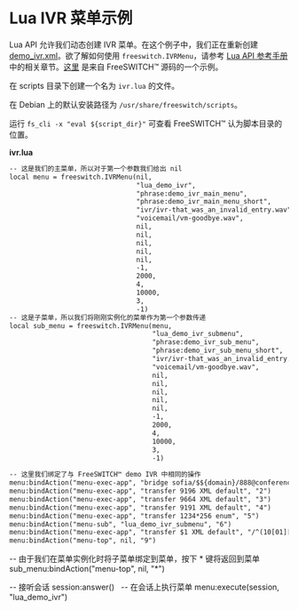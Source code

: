 # Lua IVR 菜单示例

Lua API 允许我们动态创建 IVR 菜单。在这个例子中，我们正在重新创建 [demo_ivr.xml](https://freeswitch.org/stash/projects/FS/repos/freeswitch/browse/conf/vanilla/ivr%5Fmenus/demo%5Fivr.xml)。欲了解如何使用 `freeswitch.IVRMenu`，请参考 [Lua API 参考手册](../index.mdx#freeswitchivrmenu) 中的相关章节。[这里](https://freeswitch.org/stash/projects/FS/repos/freeswitch/browse/scripts/lua/lua%5Fivr.lua) 是来自 FreeSWITCH™ 源码的一个示例。

在 scripts 目录下创建一个名为 `ivr.lua` 的文件。

在 Debian 上的默认安装路径为 `/usr/share/freeswitch/scripts`。

运行 `fs_cli -x "eval ${script_dir}"` 可查看 FreeSWITCH™ 认为脚本目录的位置。

**ivr.lua**

```xml
-- 这是我们的主菜单，所以对于第一个参数我们给出 nil
local menu = freeswitch.IVRMenu(nil,
                                "lua_demo_ivr",
                                "phrase:demo_ivr_main_menu",
                                "phrase:demo_ivr_main_menu_short",
                                "ivr/ivr-that_was_an_invalid_entry.wav",
                                "voicemail/vm-goodbye.wav",
                                nil,
                                nil,
                                nil,
                                nil,
                                nil,
                                -1,
                                2000,
                                4,
                                10000,
                                3,
                                -1)
-- 这是子菜单，所以我们将刚刚实例化的菜单作为第一个参数传递
local sub_menu = freeswitch.IVRMenu(menu,
                                    "lua_demo_ivr_submenu",
                                    "phrase:demo_ivr_sub_menu",
                                    "phrase:demo_ivr_sub_menu_short",
                                    "ivr/ivr-that_was_an_invalid_entry.wav",
                                    "voicemail/vm-goodbye.wav",
                                    nil,
                                    nil,
                                    nil,
                                    nil,
                                    nil,
                                    -1,
                                    2000,
                                    4,
                                    10000,
                                    3,
                                    -1)
 
-- 这里我们绑定了与 FreeSWITCH™ demo IVR 中相同的操作
menu:bindAction("menu-exec-app", "bridge sofia/$${domain}/888@conference.freeswitch.org", "1")
menu:bindAction("menu-exec-app", "transfer 9196 XML default", "2")
menu:bindAction("menu-exec-app", "transfer 9664 XML default", "3")
menu:bindAction("menu-exec-app", "transfer 9191 XML default", "4")
menu:bindAction("menu-exec-app", "transfer 1234*256 enum", "5")
menu:bindAction("menu-sub", "lua_demo_ivr_submenu", "6")
menu:bindAction("menu-exec-app", "transfer $1 XML default", "/^(10[01][0-9])$/")
menu:bindAction("menu-top", nil, "9")
```

-- 由于我们在菜单实例化时将子菜单绑定到菜单，按下 * 键将返回到菜单
sub_menu:bindAction("menu-top", nil, "*")


-- 接听会话
session:answer()
 
-- 在会话上执行菜单
menu:execute(session, "lua_demo_ivr")